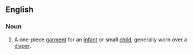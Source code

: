 {{wikipedia}}
==English==

===Noun===
{{en-noun}}
# A one-piece [[garment]] for an [[infant]] or small [[child]], generally worn over a [[diaper]].